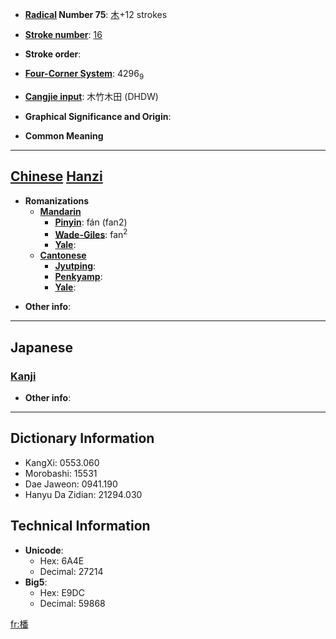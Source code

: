 * '''[[Wiktionary:Chinese radical index| Radical]] Number 75''': [[Wiktionary:Chinese radical index 木|木]]+12 strokes

* '''[[Wiktionary:Chinese total strokes index|Stroke number]]''': [[Wiktionary:Chinese total strokes index 16|16]]

* '''Stroke order''': 

* '''[[Wiktionary:Chinese four corner index|Four-Corner System]]''': 4296<sub>9</sub>

* '''[[Wiktionary:Chinese Cangjie index|Cangjie input]]''': 木竹木田 (DHDW)

* '''Graphical Significance and Origin''': 

* '''Common Meaning'''

----

== [[Chinese]] [[Hanzi]] ==

* '''Romanizations'''
** '''[[Mandarin]]'''
*** '''[[Pinyin]]''': fán (fan2)
*** '''[[Wade-Giles]]''': fan<sup>2</sup>
*** '''[[Yale]]''': 
** '''[[Cantonese]]'''
*** '''[[Jyutping]]''':
*** '''[[Penkyamp]]''': 
*** '''[[Yale]]''': 

* '''Other info''': 

----

==Japanese==
===[[Kanji]]===
{{kanji|on readings=[[はん]] (han), [[ぼん]] (bon)|kun readings=}}

* '''Other info''':  

----

== Dictionary Information ==

* KangXi: 0553.060
* Morobashi: 15531
* Dae Jaweon: 0941.190
* Hanyu Da Zidian: 21294.030

== Technical Information ==

* '''Unicode''':
** Hex: 6A4E
** Decimal: 27214
* '''Big5''':
** Hex: E9DC
** Decimal: 59868

[[fr:橎]]